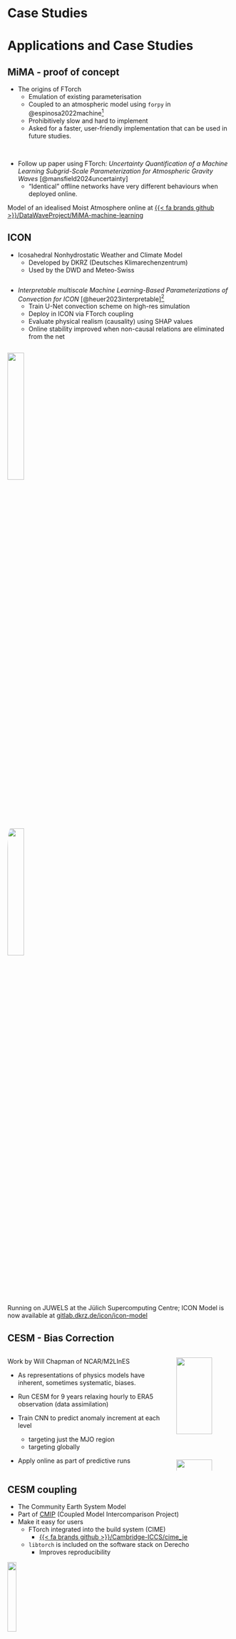 # Case Studies

# Applications and Case Studies


## MiMA - proof of concept

- The origins of FTorch
  - Emulation of existing parameterisation
  - Coupled to an atmospheric model using `forpy` in @espinosa2022machine^[Originally written in TensorFlow...]
  - Prohibitively slow and hard to implement
  - Asked for a faster, user-friendly implementation that can be used in future studies.

\

- Follow up paper using FTorch: *Uncertainty Quantification of a Machine Learning Subgrid-Scale Parameterization for Atmospheric Gravity Waves* [@mansfield2024uncertainty]
  - "Identical" offline networks have very different behaviours when deployed online.

::: aside
Model of an idealised Moist Atmosphere online at [{{< fa brands github >}}/DataWaveProject/MiMA-machine-learning](https://github.com/DataWaveProject/MiMA-machine-learning)
:::


## ICON

- Icosahedral Nonhydrostatic Weather and Climate Model
  - Developed by DKRZ (Deutsches Klimarechenzentrum)
  - Used by the DWD and Meteo-Swiss

::::{.columns}
:::{.column width=75%}
- *Interpretable multiscale Machine Learning-Based Parameterizations of Convection for ICON* [@heuer2023interpretable]^[Work without direct involvement of ICCS - success on 'ease of use' of FTorch]
  - Train U-Net convection scheme on high-res simulation
  - Deploy in ICON via FTorch coupling
  - Evaluate physical realism (causality) using SHAP values
  - Online stability improved when non-causal relations are eliminated from the net
:::
::::
![]( images/Heuer_SHAP.jpg ){.absolute top=45% right=0 width=27%}

![]( images/ICON.png ){style="border-radius: 5%;" .absolute top=15% right=0 width=27%}

::: aside
Running on JUWELS at the Jülich Supercomputing Centre;
ICON Model is now available at [gitlab.dkrz.de/icon/icon-model](https://gitlab.dkrz.de/icon/icon-model)\
:::


## CESM - Bias Correction

:::: {.columns}
::: {.column width=50%}
 Work by Will Chapman of NCAR/M2LInES

- As representations of physics models have inherent, sometimes systematic, biases.

- Run CESM for 9 years relaxing hourly to ERA5 observation (data assimilation)
- Train CNN to predict anomaly increment at each level
  - targeting just the MJO region
  - targeting globally
- Apply online as part of predictive runs

:::
::: {.column}

![]( images/Will_Champan_CNN_SLP_bias.jpg ){width=80% fig-align="center"}

![]( images/Will_Champan_CNN_precip_bias.jpg ){width=80% fig-align="center"}

:::
::::


## CESM coupling

- The Community Earth System Model
- Part of [CMIP](https://wcrp-cmip.org/) (Coupled Model Intercomparison Project)
- Make it easy for users
  - FTorch integrated into the build system (CIME)
    - [{{< fa brands github >}}/Cambridge-ICCS/cime_je](https://github.com/Cambridge-ICCS/cime_je)
  - `libtorch` is included on the software stack on Derecho
    - Improves reproducibility

![]( https://www.hpcwire.com/wp-content/uploads/2022/03/derecho-ncar-render.png ){.absolute top=15% right=0% height=20%}

:::{.aside}
Work done with Will Chapman and Jim Edwards of NCAR.\
CIME with FTorch is available with instructions [{{< fa brands github >}}/Cambridge-ICCS/cime_je](https://github.com/Cambridge-ICCS/cime_je)
:::

:::{.attribution}
Derecho by NCAR
:::
